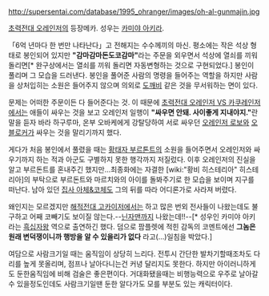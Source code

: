 http://supersentai.com/database/1995_ohranger/images/oh-al-gunmajin.jpg

[[초력전대 오레인저]]의 등장메카. 성우는 [[카미야 아키라]].

「6억 년마다 한 번만 나타난다」고 전해지는 수수께끼의 마신. 평소에는 작은 석상 형태로 봉인되어 있지만 '''"감마감마돈도코감마"'''라는 주문을 외우면서 석상에 열쇠를 끼워 돌리면[* 완구상에서는 열쇠를 끼워 돌리면 자동변형하는 것으로 구현되었다.] 봉인이 풀리며 그 모습을 드러낸다. 봉인을 풀어준 사람의 명령을 들어주는 역할을 하지만 사람을 상처입히는 소원은 들어주지 않으며 의외로 [[도깨비]] 같은 것을 무서워하는 면이 있다.

문제는 어떠한 주문이든 다 들어준다는 것. 이 때문에 [[초력전대 오레인저 VS 카쿠레인저]]에서는 애들이 싸우는 것을 보고 오레인저 일행이 '''"싸우면 안돼. 사이좋게 지내야지."'''란 말을 듣자 바라 하구루마, 온부 오바케에게 강탈당하여 서로 싸우던 [[오레인저 로보]]와 [[오블로커]]가 싸우는 것을 말리기까지 했다.

게다가 처음 봉인에서 풀렸을 때는 [[황태자 부르톤트]]의 소원을 들어주면서 오레인저와 싸우기까지 하는 적과 아군도 구별하지 못한 행각까지 저질렀다. 이후 오레인저의 진실을 알고 부르돈트를 혼내주긴 했지만...최종화에는 자결한 [wiki:"황비 히스테리아" 히스테리아]의 부탁으로 부르돈트와 마르치와의 아이를 돌봐주기로 한 모습을 보이며 지구를 떠난다. 남아 있던 [[집사 아체&코체]]도 그의 뒤를 따라 어디론가로 사라져 버렸다.

왜인지는 모르겠지만 [[해적전대 고카이저]]에서는 하고 많은 번외 전사들이 나왔는데도 불구하고 어째 코빼기도 보이질 않는다.--[[닌자맨]]까지 나왔는데!!--[* 성우인 카미야 아키라는 [[흑십자왕]] 역으로 출연하긴 했다. 덤으로 팜플렛에 적힌 감독의 코멘트에선 '''그놈은 원래 변덕쟁이니까 행방을 알 수 있을리가 없다''' 라고(…)일침을 박았다.]

여담으로 사람크기일 때는 움직임이 상당히 느리다. 전투시 간단한 발차기할때조차도 다리를 높게 못올리며, 점프나 날아다니는건 커녕 달리지도 못한다. 하지만 아이러니하게도 둔한움직임에 비해 검술은 좋은편이다. 거대화됐을때는 비행능력으로 우주로 날아갈수 있을정도인데도 사람크기일땐 둔한 알다가도 모를 부분도 있는 캐릭터이다. 
